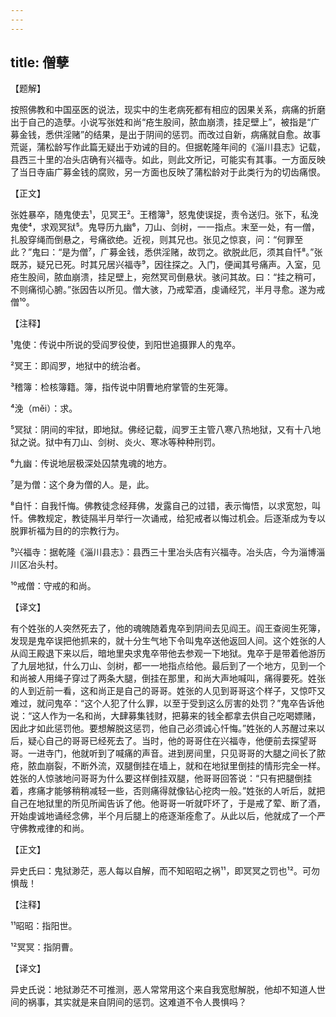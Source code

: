 ```yaml
---
---
---
```

title: 僧孽
---




【题解】


按照佛教和中国巫医的说法，现实中的生老病死都有相应的因果关系，病痛的折磨出于自己的造孽。小说写张姓和尚“疮生股间，脓血崩溃，挂足壁上”，被指是“广募金钱，悉供淫赌”的结果，是出于阴间的惩罚。而改过自新，病痛就自愈。故事荒诞，蒲松龄写作此篇无疑出于劝诫的目的。但据乾隆年间的《淄川县志》记载，县西三十里的冶头店确有兴福寺。如此，则此文所记，可能实有其事。一方面反映了当日寺庙广募金钱的腐败，另一方面也反映了蒲松龄对于此类行为的切齿痛恨。


【正文】

张姓暴卒，随鬼使去¹，见冥王²。王稽簿³，怒鬼使误捉，责令送归。张下，私浼鬼使⁴，求观冥狱⁵。鬼导历九幽⁶，刀山、剑树，一一指点。末至一处，有一僧，扎股穿绳而倒悬之，号痛欲绝。近视，则其兄也。张见之惊哀，问：“何罪至此？”鬼曰：“是为僧⁷，广募金钱，悉供淫赌，故罚之。欲脱此厄，须其自忏⁸。”张既苏，疑兄已死。时其兄居兴福寺⁹，因往探之。入门，便闻其号痛声。入室，见疮生股间，脓血崩溃，挂足壁上，宛然冥司倒悬状。骇问其故。曰：“挂之稍可，不则痛彻心腑。”张因告以所见。僧大骇，乃戒荤酒，虔诵经咒，半月寻愈。遂为戒僧¹⁰。

【注释】


¹鬼使：传说中所说的受阎罗役使，到阳世追摄罪人的鬼卒。

²冥王：即阎罗，地狱中的统治者。

³稽簿：检核簿籍。簿，指传说中阴曹地府掌管的生死簿。

⁴浼（měi）：求。

⁵冥狱：阴间的牢狱，即地狱。佛经记载，阎罗王主管八寒八热地狱，又有十八地狱之说。狱中有刀山、剑树、炎火、寒冰等种种刑罚。

⁶九幽：传说地层极深处囚禁鬼魂的地方。

⁷是为僧：这个身为僧的人。是，此。

⁸自忏：自我忏悔。佛教徒念经拜佛，发露自己的过错，表示悔悟，以求宽恕，叫忏。佛教规定，教徒隔半月举行一次诵戒，给犯戒者以悔过机会。后逐渐成为专以脱罪祈福为目的的宗教行为。

⁹兴福寺：据乾隆《淄川县志》：县西三十里冶头店有兴福寺。冶头店，今为淄博淄川区冶头村。

¹⁰戒僧：守戒的和尚。





【译文】


有个姓张的人突然死去了，他的魂魄随着鬼卒到阴间去见阎王。阎王查阅生死簿，发现是鬼卒误把他抓来的，就十分生气地下令叫鬼卒送他返回人间。这个姓张的人从阎王殿退下来以后，暗地里央求鬼卒带他去参观一下地狱。鬼卒于是带着他游历了九层地狱，什么刀山、剑树，都一一地指点给他。最后到了一个地方，见到一个和尚被人用绳子穿过了两条大腿，倒挂在那里，和尚大声地喊叫，痛得要死。姓张的人到近前一看，这和尚正是自己的哥哥。姓张的人见到哥哥这个样子，又惊吓又难过，就问鬼卒：“这个人犯了什么罪，以至于受到这么厉害的处罚？”鬼卒告诉他说：“这人作为一名和尚，大肆募集钱财，把募来的钱全都拿去供自己吃喝嫖赌，因此才如此惩罚他。要想解脱这惩罚，他自己必须诚心忏悔。”姓张的人苏醒过来以后，疑心自己的哥哥已经死去了。当时，他的哥哥住在兴福寺，他便前去探望哥哥。一进寺门，他就听到了喊痛的声音。进到房间里，只见哥哥的大腿之间长了脓疮，脓血崩裂，不断外流，双腿倒挂在墙上，就和在地狱里倒挂的情形完全一样。姓张的人惊骇地问哥哥为什么要这样倒挂双腿，他哥哥回答说：“只有把腿倒挂着，疼痛才能够稍稍减轻一些，否则痛得就像钻心挖肉一般。”姓张的人听后，就把自己在地狱里的所见所闻告诉了他。他哥哥一听就吓坏了，于是戒了荤、断了酒，开始虔诚地诵经念佛，半个月后腿上的疮逐渐痊愈了。从此以后，他就成了一个严守佛教戒律的和尚。


【正文】

异史氏曰：鬼狱渺茫，恶人每以自解，而不知昭昭之祸¹¹，即冥冥之罚也¹²。可勿惧哉！

【注释】


¹¹昭昭：指阳世。

¹²冥冥：指阴曹。





【译文】


异史氏说：地狱渺茫不可推测，恶人常常用这个来自我宽慰解脱，他却不知道人世间的祸事，其实就是来自阴间的惩罚。这难道不令人畏惧吗？